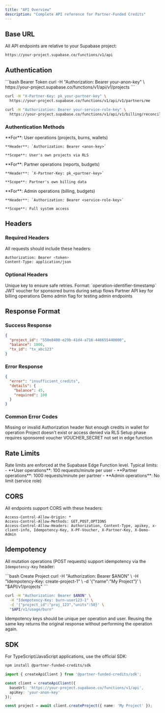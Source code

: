 ```yaml
---
title: "API Overview"
description: "Complete API reference for Partner-Funded Credits"
---
```


## Base URL

All API endpoints are relative to your Supabase project:

```
https://your-project.supabase.co/functions/v1/api
```

## Authentication

<CodeGroup>
```bash Bearer Token
curl -H "Authorization: Bearer your-anon-key" \
  https://your-project.supabase.co/functions/v1/api/v1/projects
```

```bash Partner Key
curl -H "X-Partner-Key: pk_your-partner-key" \
  https://your-project.supabase.co/functions/v1/api/v1/partners/me
```

```bash Service Role (Admin)
curl -H "Authorization: Bearer your-service-role-key" \
  https://your-project.supabase.co/functions/v1/api/v1/billing/reconcile
```
</CodeGroup>

### Authentication Methods

<CardGroup cols={3}>
  <Card title="Bearer Token" icon="key">
    **For**: User operations (projects, burns, wallets)
    
    **Header**: `Authorization: Bearer <anon-key>`
    
    **Scope**: User's own projects via RLS
  </Card>
  
  <Card title="Partner Key" icon="handshake">
    **For**: Partner operations (reports, budgets)
    
    **Header**: `X-Partner-Key: pk_<partner-key>`
    
    **Scope**: Partner's own billing data
  </Card>
  
  <Card title="Service Role" icon="shield">
    **For**: Admin operations (billing, budgets)
    
    **Header**: `Authorization: Bearer <service-role-key>`
    
    **Scope**: Full system access
  </Card>
</CardGroup>

## Headers

### Required Headers

All requests should include these headers:

```bash
Authorization: Bearer <token>
Content-Type: application/json
```

### Optional Headers

<ResponseField name="Idempotency-Key" type="string">
  Unique key to ensure safe retries. Format: `operation-identifier-timestamp`
</ResponseField>

<ResponseField name="X-PF-Voucher" type="string">
  JWT voucher for sponsored burns during setup flows
</ResponseField>

<ResponseField name="X-Partner-Key" type="string">
  Partner API key for billing operations
</ResponseField>

<ResponseField name="X-Demo-Admin" type="string">
  Demo admin flag for testing admin endpoints
</ResponseField>

## Response Format

### Success Response

```json
{
  "project_id": "550e8400-e29b-41d4-a716-446655440000",
  "balance": 1000,
  "tx_id": "tx_abc123"
}
```

### Error Response

```json
{
  "error": "insufficient_credits",
  "details": {
    "balance": 45,
    "required": 100
  }
}
```

### Common Error Codes

<ResponseField name="unauthorized" type="401">
  Missing or invalid Authorization header
</ResponseField>

<ResponseField name="insufficient_credits" type="400">
  Not enough credits in wallet for operation
</ResponseField>

<ResponseField name="project_not_found" type="404">
  Project doesn't exist or access denied via RLS
</ResponseField>

<ResponseField name="voucher_required" type="403">
  Setup phase requires sponsored voucher
</ResponseField>

<ResponseField name="voucher_not_configured" type="500">
  VOUCHER_SECRET not set in edge function
</ResponseField>

## Rate Limits

<Info>
Rate limits are enforced at the Supabase Edge Function level. Typical limits:
- **User operations**: 100 requests/minute per user
- **Partner operations**: 1000 requests/minute per partner
- **Admin operations**: No limit (service role)
</Info>

## CORS

All endpoints support CORS with these headers:

```
Access-Control-Allow-Origin: *
Access-Control-Allow-Methods: GET,POST,OPTIONS  
Access-Control-Allow-Headers: Authorization, Content-Type, apikey, x-client-info, Idempotency-Key, X-PF-Voucher, X-Partner-Key, X-Demo-Admin
```

## Idempotency

All mutation operations (POST requests) support idempotency via the `Idempotency-Key` header:

<CodeGroup>
```bash Create Project
curl -H "Authorization: Bearer $ANON" \
  -H "Idempotency-Key: create-project-1" \
  -d '{"name":"My Project"}' \
  "$API/v1/projects"
```

```bash Burn Credits  
curl -H "Authorization: Bearer $ANON" \
  -H "Idempotency-Key: burn-user123-1" \
  -d '{"project_id":"proj_123","units":50}' \
  "$API/v1/usage/burn"
```
</CodeGroup>

<Warning>
Idempotency keys should be unique per operation and user. Reusing the same key returns the original response without performing the operation again.
</Warning>

## SDK

For TypeScript/JavaScript applications, use the official SDK:

```bash
npm install @partner-funded-credits/sdk
```

```typescript
import { createApiClient } from '@partner-funded-credits/sdk';

const client = createApiClient({
  baseUrl: 'https://your-project.supabase.co/functions/v1/api',
  apiKey: 'your-anon-key'
});

const project = await client.createProject({ name: 'My Project' });
```